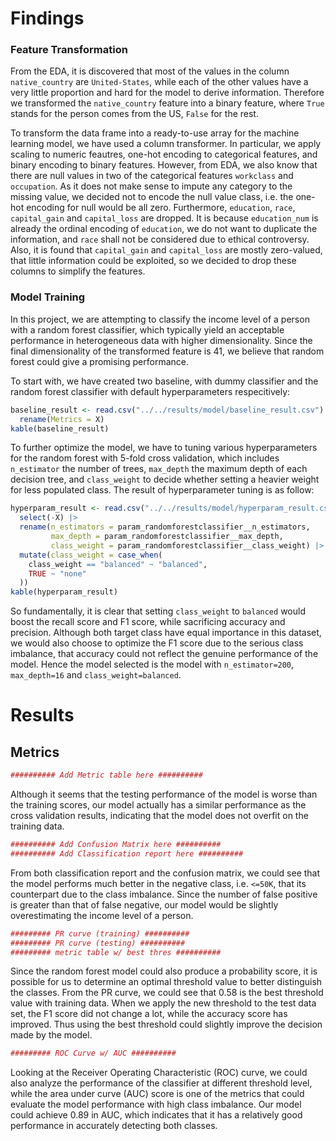 # Findings 
### Feature Transformation
From the EDA, it is discovered that most of the values in the column `native_country` are `United-States`, while each of the other values have a very little proportion and hard for the model to derive information. Therefore we transformed the `native_country` feature into a binary feature, where `True` stands for the person comes from the US, `False` for the rest.  

To transform the data frame into a ready-to-use array for the machine learning model, we have used a column transformer. In particular, we apply scaling to numeric feautres, one-hot encoding to categorical features, and binary encoding to binary features. However, from EDA, we also know that there are null values in two of the categorical features `workclass` and `occupation`. As it does not make sense to impute any category to the missing value, we decided not to encode the null value class, i.e. the one-hot encoding for null would be all zero. Furthermore, `education`, `race`, `capital_gain` and `capital_loss` are dropped. It is because `education_num` is already the ordinal encoding of `education`, we do not want to duplicate the information, and `race` shall not be considered due to ethical controversy. Also, it is found that `capital_gain` and `capital_loss` are mostly zero-valued, that little information could be exploited, so we decided to drop these columns to simplify the features.

### Model Training
In this project, we are attempting to classify the income level of a person with a random forest classifier, which typically yield an acceptable performance in heterogeneous data with higher dimensionality. Since the final dimensionality of the transformed feature is 41, we believe that random forest could give a promising performance.

To start with, we have created two baseline, with dummy classifier and the random forest classifier with default hyperparameters respecitively:
```r
baseline_result <- read.csv("../../results/model/baseline_result.csv") |>
  rename(Metrics = X)
kable(baseline_result)
```
To further optimize the model, we have to tuning various hyperparameters for the random forest with 5-fold cross validation, which includes `n_estimator` the number of trees, `max_depth` the maximum depth of each decision tree, and `class_weight` to decide whether setting a heavier weight for less populated class. The result of hyperparameter tuning is as follow:
```r
hyperparam_result <- read.csv("../../results/model/hyperparam_result.csv") |>
  select(-X) |>
  rename(n_estimators = param_randomforestclassifier__n_estimators,
         max_depth = param_randomforestclassifier__max_depth,
         class_weight = param_randomforestclassifier__class_weight) |>
  mutate(class_weight = case_when(
    class_weight == "balanced" ~ "balanced",
    TRUE ~ "none"
  ))
kable(hyperparam_result)
```
So fundamentally, it is clear that setting `class_weight` to `balanced` would boost the recall score and F1 score, while sacrificing accuracy and precision. Although both target class have equal importance in this dataset, we would also choose to optimize the F1 score due to the serious class imbalance, that accuracy could not reflect the genuine performance of the model. Hence the model selected is the model with `n_estimator=200`, `max_depth=16` and `class_weight=balanced`.

# Results
## Metrics
```r
########## Add Metric table here ##########
```

Although it seems that the testing performance of the model is worse than the training scores, our model actually has a similar performance as the cross validation results, indicating that the model does not overfit on the training data.
```r
########## Add Confusion Matrix here ##########
########## Add Classification report here ##########
```

From both classification report and the confusion matrix, we could see that the model performs much better in the negative class, i.e. `<=50K`, that its counterpart due to the class imbalance. Since the number of false positive is greater than that of false negative, our model would be slightly overestimating the income level of a person.
```r
######### PR curve (training) ##########
######### PR curve (testing) ##########
######### metric table w/ best thres ##########
```

Since the random forest model could also produce a probability score, it is possible for us to determine an optimal threshold value to better distinguish the classes. From the PR curve, we could see that 0.58 is the best threshold value with training data. When we apply the new threshold to the test data set, the F1 score did not change a lot, while the accuracy score has improved. Thus using the best threshold could slightly improve the decision made by the model.
```r
######### ROC Curve w/ AUC ##########
```

Looking at the Receiver Operating Characteristic (ROC) curve, we could also analyze the performance of the classifier at different threshold level, while the area under curve (AUC) score is one of the metrics that could evaluate the model performance with high class imbalance. Our model could achieve 0.89 in AUC, which indicates that it has a relatively good performance in accurately detecting both classes.
